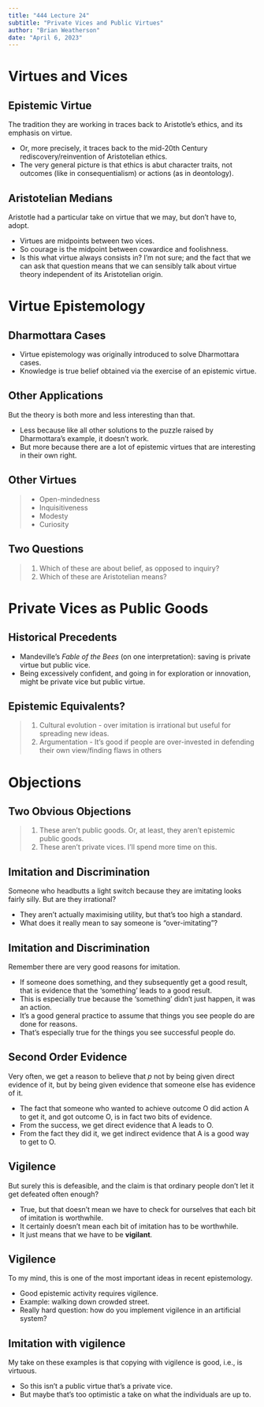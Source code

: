 ```yaml
---
title: "444 Lecture 24"
subtitle: "Private Vices and Public Virtues"
author: "Brian Weatherson"
date: "April 6, 2023"
---
```



# Virtues and Vices

## Epistemic Virtue

The tradition they are working in traces back to Aristotle's ethics, and its emphasis on virtue.

- Or, more precisely, it traces back to the mid-20th Century rediscovery/reinvention of Aristotelian ethics.
- The very general picture is that ethics is abut character traits, not outcomes (like in consequentialism) or actions (as in deontology).

## Aristotelian Medians

Aristotle had a particular take on virtue that we may, but don't have to, adopt.

- Virtues are midpoints between two vices.
- So courage is the midpoint between cowardice and foolishness.
- Is this what virtue always consists in? I'm not sure; and the fact that we can ask that question means that we can sensibly talk about virtue theory independent of its Aristotelian origin.

# Virtue Epistemology

## Dharmottara Cases

- Virtue epistemology was originally introduced to solve Dharmottara cases.
- Knowledge is true belief obtained via the exercise of an epistemic virtue.

## Other Applications

But the theory is both more and less interesting than that.

- Less because like all other solutions to the puzzle raised by Dharmottara's example, it doesn't work.
- But more because there are a lot of epistemic virtues that are interesting in their own right.

## Other Virtues

> - Open-mindedness
> - Inquisitiveness
> - Modesty
> - Curiosity

## Two Questions

> 1. Which of these are about belief, as opposed to inquiry?
> 2. Which of these are Aristotelian means?

# Private Vices as Public Goods

## Historical Precedents

- Mandeville's _Fable of the Bees_ (on one interpretation): saving is private virtue but public vice.
- Being excessively confident, and going in for exploration or innovation, might be private vice but public virtue.

## Epistemic Equivalents?

> 1. Cultural evolution - over imitation is irrational but useful for spreading new ideas.
> 2. Argumentation - It's good if people are over-invested in defending their own view/finding flaws in others

# Objections

## Two Obvious Objections

> 1. These aren't public goods. Or, at least, they aren't epistemic public goods.
> 2. These aren't private vices. I'll spend more time on this.

## Imitation and Discrimination

Someone who headbutts a light switch because they are imitating looks fairly silly. But are they irrational?

- They aren't actually maximising utility, but that's too high a standard.
- What does it really mean to say someone is "over-imitating"?

## Imitation and Discrimination

Remember there are very good reasons for imitation.

- If someone does something, and they subsequently get a good result, that is evidence that the 'something' leads to a good result.
- This is especially true because the 'something' didn't just happen, it was an action.
- It's a good general practice to assume that things you see people do are done for reasons.
- That's especially true for the things you see successful people do.

## Second Order Evidence

Very often, we get a reason to believe that $p$ not by being given direct evidence of it, but by being given evidence that someone else has evidence of it.

- The fact that someone who wanted to achieve outcome O did action A to get it, and got outcome O, is in fact two bits of evidence.
- From the success, we get direct evidence that A leads to O.
- From the fact they did it, we get indirect evidence that A is a good way to get to O.

## Vigilence

But surely this is defeasible, and the claim is that ordinary people don't let it get defeated often enough?

- True, but that doesn't mean we have to check for ourselves that each bit of imitation is worthwhile.
- It certainly doesn't mean each bit of imitation has to be worthwhile.
- It just means that we have to be **vigilant**.

## Vigilence

To my mind, this is one of the most important ideas in recent epistemology.

- Good epistemic activity requires vigilence.
- Example: walking down crowded street.
- Really hard question: how do you implement vigilence in an artificial system?

## Imitation with vigilence

My take on these examples is that copying with vigilence is good, i.e., is virtuous.

- So this isn't a public virtue that's a private vice.
- But maybe that's too optimistic a take on what the individuals are up to.
